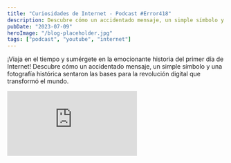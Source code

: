 ```yaml
---
title: "Curiosidades de Internet - Podcast #Error418"
description: Descubre cómo un accidentado mensaje, un simple símbolo y una fotografía histórica sentaron las bases para la revolución digital que transformó el mundo.
pubDate: "2023-07-09"
heroImage: "/blog-placeholder.jpg"
tags: ["podcast", "youtube", "internet"]
---
```


¡Viaja en el tiempo y sumérgete en la emocionante historia del primer día de Internet! Descubre cómo un accidentado mensaje, un simple símbolo y una fotografía histórica sentaron las bases para la revolución digital que transformó el mundo.

<div class="video-wrapper">
  <iframe
    class="h-full w-full"
    src="https://www.youtube.com/embed/EF-WdEXfyGE"
    title="YouTube video player"
    frameborder="0"
    allow="accelerometer; autoplay; clipboard-write; encrypted-media; gyroscope; picture-in-picture; web-share"
    allowfullscreen
  ></iframe>
</div>
